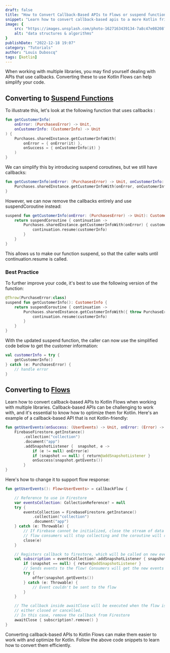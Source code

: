 ```yaml
---
draft: false
title: "How to Convert Callback-Based APIs to Flows or suspend functions in Kotlin"
snippet: "Learn how to convert callback-based apis to a more Kotlin friendly api"
image: {
    src: "https://images.unsplash.com/photo-1627163439134-7a8c47e08208?&fit=crop&w=430&h=240",
    alt: "data structures & algorithms"
}
publishDate: "2022-12-18 19:07"
category: "Tutorials"
author: "Louis Duboscq"
tags: [kotlin]
---
```


When working with multiple libraries, you may find yourself dealing with APIs that use callbacks. 
Converting these to use Kotlin Flows can help simplify your code.

## Converting to [Suspend Functions](https://kotlinlang.org/docs/composing-suspending-functions.html)

To illustrate this, let's look at the following function that uses callbacks :

```kotlin
fun getCustomerInfo(
    onError: (PurchasesError) -> Unit,
    onCustomerInfo: (CustomerInfo) -> Unit
) {
    Purchases.sharedInstance.getCustomerInfoWith(
        onError = { onError(it) },
        onSuccess = { onCustomerInfo(it) }
    )
}
```

We can simplify this by introducing suspend coroutines, but we still have callbacks:

```kotlin
fun getCustomerInfo(onError: (PurchasesError) -> Unit, onCustomerInfo: (CustomerInfo) -> Unit) {
    Purchases.sharedInstance.getCustomerInfoWith(onError, onCustomerInfo)
}
```

However, we can now remove the callbacks entirely and use suspendCoroutine instead:

```kotlin
suspend fun getCustomerInfo(onError: (PurchasesError) -> Unit): CustomerInfo {
    return suspendCoroutine { continuation ->
        Purchases.sharedInstance.getCustomerInfoWith(onError) { customerInfo ->
            continuation.resume(customerInfo)
        }
    }
}
```

This allows us to make our function suspend, so that the caller waits until continuation.resume is called.

### Best Practice

To further improve your code, it's best to use the following version of the function:

```kotlin
@Throw(PurchaseError:class)
suspend fun getCustomerInfo(): CustomerInfo {
    return suspendCoroutine { continuation ->
        Purchases.sharedInstance.getCustomerInfoWith({ throw PurchaseError()}) { customerInfo ->
            continuation.resume(customerInfo)
        }
    }
}
```

With the updated suspend function, the caller can now use the simplified code below to get the customer information:

```kotlin
val customerInfo = try {
    getCustomerInfo()
} catch (e: PurchasesError) {
    // handle error
}
```

## Converting to [Flows](https://kotlinlang.org/docs/flow.html)

Learn how to convert callback-based APIs to Kotlin Flows when working with multiple libraries. 
Callback-based APIs can be challenging to work with, and it's essential to know how to optimize them for Kotlin. 
Here's an example of a callback-based API that is not Kotlin-friendly:

```kotlin
fun getUserEvents(onSuccess: (UserEvents) -> Unit, onError: (Error) -> Unit) {
    FirebaseFirestore.getInstance()
        .collection("collection")
        .document("app")
        .addSnapshotListener {  snapshot, e ->
            if (e != null) onError(e)
            if (snapshot == null) { return@addSnapshotListener } 
            onSuccess(snapshot.getEvents())
        } 
}
```

Here's how to change it to support flow response:

```kotlin  
fun getUserEvents(): Flow<UserEvents> = callbackFlow {

    // Reference to use in Firestore
    var eventsCollection: CollectionReference? = null
    try {
        eventsCollection = FirebaseFirestore.getInstance()
            .collection("collection")
            .document("app")
    } catch (e: Throwable) {
        // If Firebase cannot be initialized, close the stream of data
        // flow consumers will stop collecting and the coroutine will resume
        close(e)
    }

    // Registers callback to firestore, which will be called on new events
    val subscription = eventsCollection?.addSnapshotListener { snapshot, _ ->
        if (snapshot == null) { return@addSnapshotListener }
        // Sends events to the flow! Consumers will get the new events
        try {
            offer(snapshot.getEvents())
        } catch (e: Throwable) {
            // Event couldn't be sent to the flow
        }
    }

    // The callback inside awaitClose will be executed when the flow is
    // either closed or cancelled.
    // In this case, remove the callback from Firestore
    awaitClose { subscription?.remove() }
} 
```

Converting callback-based APIs to Kotlin Flows can make them easier to work with and optimize for Kotlin. 
Follow the above code snippets to learn how to convert them efficiently.
